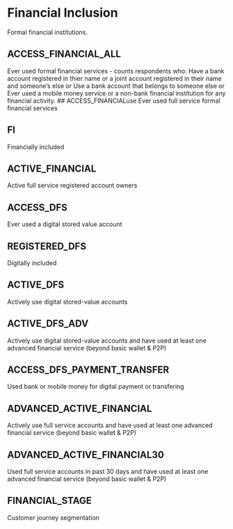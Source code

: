 # Financial Inclusion
Formal financial institutions.

## ACCESS_FINANCIAL_ALL
Ever used formal financial services - counts respondents who:
    Have a bank account registered in thier name or a joint account registered in their name and someone's else or 
    Use a bank account that belongs to someone else or 
    Ever used a mobile money service or a non-bank financial institution for any financial activity. 
## ACCESS_FINANCIALuse 
Ever used full service formal financial services

## FI
Financially included 

## ACTIVE_FINANCIAL		
Active full service registered account owners

## ACCESS_DFS		
Ever used a digital stored value account

## REGISTERED_DFS		
Digitally included

## ACTIVE_DFS		
Actively use digital stored-value accounts

## ACTIVE_DFS_ADV		
Actively use digital stored-value accounts and have used at least one advanced financial service (beyond basic wallet & P2P)

## ACCESS_DFS_PAYMENT_TRANSFER		
Used bank or mobile money for digital payment or transfering

## ADVANCED_ACTIVE_FINANCIAL		
Actively use full service accounts and have used at least one advanced financial service (beyond basic wallet & P2P)

## ADVANCED_ACTIVE_FINANCIAL30		
Used full service accounts in past 30 days and have used at least one advanced financial service (beyond basic wallet & P2P)

## FINANCIAL_STAGE		
Customer journey segmentation
